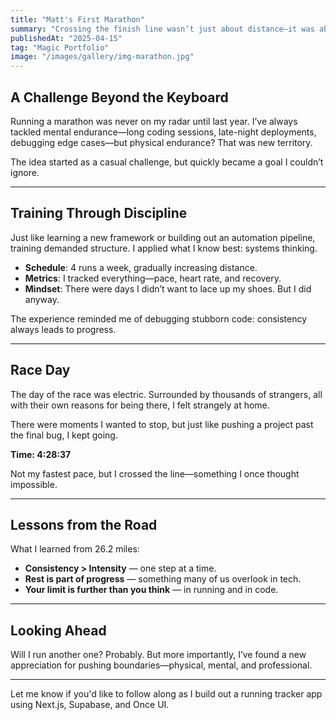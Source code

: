 ```yaml
---
title: "Matt's First Marathon"
summary: "Crossing the finish line wasn’t just about distance—it was about proving what persistence can achieve."
publishedAt: "2025-04-15"
tag: "Magic Portfolio"
image: "/images/gallery/img-marathon.jpg"
---
```


## A Challenge Beyond the Keyboard

Running a marathon was never on my radar until last year. I’ve always tackled mental endurance—long coding sessions, late-night deployments, debugging edge cases—but physical endurance? That was new territory.

The idea started as a casual challenge, but quickly became a goal I couldn’t ignore.

---

## Training Through Discipline

Just like learning a new framework or building out an automation pipeline, training demanded structure. I applied what I know best: systems thinking.

- **Schedule**: 4 runs a week, gradually increasing distance.
- **Metrics**: I tracked everything—pace, heart rate, and recovery.
- **Mindset**: There were days I didn’t want to lace up my shoes. But I did anyway.

The experience reminded me of debugging stubborn code: consistency always leads to progress.

---

## Race Day

The day of the race was electric. Surrounded by thousands of strangers, all with their own reasons for being there, I felt strangely at home.

There were moments I wanted to stop, but just like pushing a project past the final bug, I kept going.

**Time: 4:28:37**

Not my fastest pace, but I crossed the line—something I once thought impossible.

---

## Lessons from the Road

What I learned from 26.2 miles:
- **Consistency > Intensity** — one step at a time.
- **Rest is part of progress** — something many of us overlook in tech.
- **Your limit is further than you think** — in running and in code.

---

## Looking Ahead

Will I run another one? Probably. But more importantly, I’ve found a new appreciation for pushing boundaries—physical, mental, and professional.

---

Let me know if you'd like to follow along as I build out a running tracker app using Next.js, Supabase, and Once UI.
